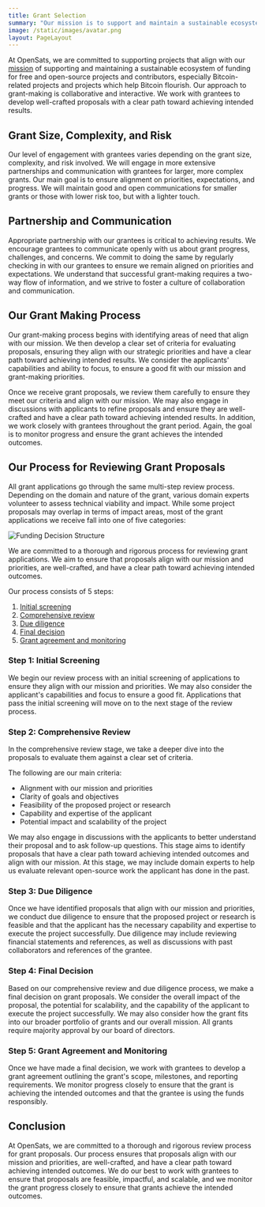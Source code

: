 ```yaml
---
title: Grant Selection
summary: "Our mission is to support and maintain a sustainable ecosystem of funding for free and open-source projects and contributors. Our focus is Bitcoin."
image: /static/images/avatar.png
layout: PageLayout
---
```


At OpenSats, we are committed to supporting projects that align with our [mission]
of supporting and maintaining a sustainable ecosystem of funding for free and
open-source projects and contributors, especially Bitcoin-related projects and
projects which help Bitcoin flourish. Our approach to grant-making is
collaborative and interactive. We work with grantees to develop well-crafted
proposals with a clear path toward achieving intended results.

## Grant Size, Complexity, and Risk

Our level of engagement with grantees varies depending on the grant size,
complexity, and risk involved. We will engage in more extensive partnerships and
communication with grantees for larger, more complex grants. Our main goal is to
ensure alignment on priorities, expectations, and progress. We will maintain
good and open communications for smaller grants or those with lower risk too,
but with a lighter touch.

## Partnership and Communication

Appropriate partnership with our grantees is critical to achieving results. We
encourage grantees to communicate openly with us about grant progress,
challenges, and concerns. We commit to doing the same by regularly checking in
with our grantees to ensure we remain aligned on priorities and expectations. We
understand that successful grant-making requires a two-way flow of information,
and we strive to foster a culture of collaboration and communication.

## Our Grant Making Process

Our grant-making process begins with identifying areas of need that align with
our mission. We then develop a clear set of criteria for evaluating proposals,
ensuring they align with our strategic priorities and have a clear path toward
achieving intended results. We consider the applicants' capabilities and ability
to focus, to ensure a good fit with our mission and grant-making priorities.

Once we receive grant proposals, we review them carefully to ensure they meet
our criteria and align with our mission. We may also engage in discussions with
applicants to refine proposals and ensure they are well-crafted and have a clear
path toward achieving intended results. In addition, we work closely with
grantees throughout the grant period. Again, the goal is to monitor progress and
ensure the grant achieves the intended outcomes.

## Our Process for Reviewing Grant Proposals

All grant applications go through the same multi-step review process. Depending
on the domain and nature of the grant, various domain experts volunteer to
assess technical viability and impact. While some project proposals may overlap
in terms of impact areas, most of the grant applications we receive fall into
one of five categories:

![Funding Decision Structure](/static/images/transparency/funding-decisions.jpg)

We are committed to a thorough and rigorous process for reviewing grant
applications. We aim to ensure that proposals align with
our mission and priorities, are well-crafted, and have a clear path toward
achieving intended outcomes.

Our process consists of 5 steps:

1. [Initial screening](#step-1-initial-screening)
2. [Comprehensive review](#step-2-comprehensive-review)
3. [Due diligence](#step-3-due-diligence)
4. [Final decision](#step-4-final-decision)
5. [Grant agreement and monitoring](#step-5-grant-agreement-and-monitoring)

### Step 1: Initial Screening

We begin our review process with an initial screening of applications to ensure
they align with our mission and priorities. We may also consider the applicant's
capabilities and focus to ensure a good fit. Applications that pass the initial
screening will move on to the next stage of the review process.

### Step 2: Comprehensive Review

In the comprehensive review stage, we take a deeper dive into the proposals to
evaluate them against a clear set of criteria.

The following are our main criteria:

- Alignment with our mission and priorities
- Clarity of goals and objectives
- Feasibility of the proposed project or research
- Capability and expertise of the applicant
- Potential impact and scalability of the project

We may also engage in discussions with the applicants to better understand their
proposal and to ask follow-up questions. This stage aims to identify proposals
that have a clear path toward achieving intended outcomes and align with our
mission. At this stage, we may include domain experts to help us evaluate
relevant open-source work the applicant has done in the past.

### Step 3: Due Diligence

Once we have identified proposals that align with our mission and priorities, we
conduct due diligence to ensure that the proposed project or research is
feasible and that the applicant has the necessary capability and expertise to
execute the project successfully. Due diligence may include reviewing financial
statements and references, as well as discussions with past collaborators and
references of the grantee.

### Step 4: Final Decision

Based on our comprehensive review and due diligence process, we make a final
decision on grant proposals. We consider the overall impact of the proposal, the
potential for scalability, and the capability of the applicant to execute the
project successfully. We may also consider how the grant fits into our broader
portfolio of grants and our overall mission. All grants require majority
approval by our board of directors.

### Step 5: Grant Agreement and Monitoring

Once we have made a final decision, we work with grantees to develop a grant
agreement outlining the grant's scope, milestones, and reporting requirements.
We monitor progress closely to ensure that the grant is achieving the intended
outcomes and that the grantee is using the funds responsibly.

## Conclusion

At OpenSats, we are committed to a thorough and rigorous review process for
grant proposals. Our process ensures that proposals align with our mission and
priorities, are well-crafted, and have a clear path toward achieving intended
outcomes. We do our best to work with grantees to ensure that proposals are
feasible, impactful, and scalable, and we monitor the grant progress closely to
ensure that grants achieve the intended outcomes.

[mission]: /mission

